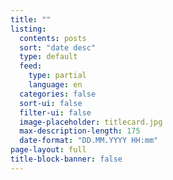 ```yaml
---
title: ""
listing:
  contents: posts
  sort: "date desc"
  type: default
  feed: 
    type: partial
    language: en
  categories: false
  sort-ui: false
  filter-ui: false
  image-placeholder: titlecard.jpg
  max-description-length: 175
  date-format: "DD.MM.YYYY HH:mm"
page-layout: full
title-block-banner: false
---
```



